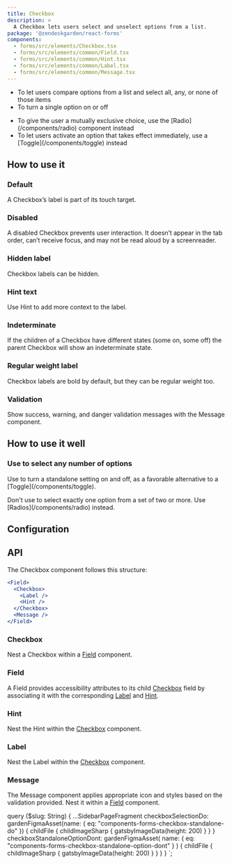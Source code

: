 ```yaml
---
title: Checkbox
description: >
  A Checkbox lets users select and unselect options from a list.
package: '@zendeskgarden/react-forms'
components:
  - forms/src/elements/Checkbox.tsx
  - forms/src/elements/common/Field.tsx
  - forms/src/elements/common/Hint.tsx
  - forms/src/elements/common/Label.tsx
  - forms/src/elements/common/Message.tsx
---
```


<Usage>
  <Use>
    <ul>
      <li>To let users compare options from a list and select all, any, or none of those items</li>
      <li>To turn a single option on or off</li>
    </ul>
  </Use>
  <Misuse>
    <ul>
      <li>
        <Markdown>
          To give the user a mutually exclusive choice, use the [Radio](/components/radio) component
          instead
        </Markdown>
      </li>
      <li>
        <Markdown>
          To let users activate an option that takes effect immediately, use a
          [Toggle](/components/toggle) instead
        </Markdown>
      </li>
    </ul>
  </Misuse>
</Usage>

## How to use it

### Default

A Checkbox’s label is part of its touch target.


<CodeExample code={DefaultCode}>
  <Default />
</CodeExample>

### Disabled

A disabled Checkbox prevents user interaction. It doesn’t appear in the tab order, can’t receive focus, and may not
be read aloud by a screenreader.


<CodeExample code={DisabledCode}>
  <Disabled />
</CodeExample>

### Hidden label

Checkbox labels can be hidden.


<CodeExample code={HiddenCode}>
  <Hidden />
</CodeExample>

### Hint text

Use Hint to add more context to the label.


<CodeExample code={HintCode}>
  <Hint />
</CodeExample>

### Indeterminate

If the children of a Checkbox have different states (some on, some off) the parent Checkbox will
show an indeterminate state.


<CodeExample code={IndeterminateCode}>
  <Indeterminate />
</CodeExample>

### Regular weight label

Checkbox labels are bold by default, but they can be regular weight too.


<CodeExample code={RegularWeightLabelCode}>
  <RegularWeightLabel />
</CodeExample>

### Validation

Show success, warning, and danger validation messages with the Message component.


<CodeExample code={ValidationCode}>
  <Validation />
</CodeExample>

## How to use it well

### Use to select any number of options

<BestPractice>
  <Do imageSource={props.data.checkboxSelectionDo.childFile.childImageSharp.gatsbyImageData}>
    <p>
      <Markdown>
        Use to turn a standalone setting on and off, as a favorable alternative to a
        [Toggle](/components/toggle).
      </Markdown>
    </p>
  </Do>
  <Dont
    imageSource={props.data.checkboxStandaloneOptionDont.childFile.childImageSharp.gatsbyImageData}
  >
    <p>
      <Markdown>
        Don't use to select exactly one option from a set of two or more. Use
        [Radios](/components/radio) instead.
      </Markdown>
    </p>
  </Dont>
</BestPractice>

## Configuration

<Configuration reactPackage={props.data.mdx.package} components={props.data.mdx.components} />

## API

The Checkbox component follows this structure:

```jsx
<Field>
  <Checkbox>
    <Label />
    <Hint />
  </Checkbox>
  <Message />
</Field>
```

### Checkbox

<Component components={props.data.mdx.components} componentName="checkbox" />

Nest a Checkbox within a [Field](#field) component.

<PropSheet components={props.data.mdx.components} componentName="checkbox" />

### Field

<Component components={props.data.mdx.components} componentName="field" />

A Field provides accessibility attributes to its child [Checkbox](#checkbox) field by associating it
with the corresponding [Label](#label) and [Hint](#hint).

<PropSheet components={props.data.mdx.components} componentName="field" />

### Hint

<Component components={props.data.mdx.components} componentName="hint" />

Nest the Hint within the [Checkbox](#checkbox) component.

<PropSheet components={props.data.mdx.components} componentName="hint" />

### Label

<Component components={props.data.mdx.components} componentName="label" />

Nest the Label within the [Checkbox](#checkbox) component.

<PropSheet components={props.data.mdx.components} componentName="label" />

### Message

<Component components={props.data.mdx.components} componentName="message" />

The Message component applies appropriate icon and styles based on the validation provided. Nest
it within a [Field](#field) component.

<PropSheet components={props.data.mdx.components} componentName="message" />


  query ($slug: String) {
    ...SidebarPageFragment
    checkboxSelectionDo: gardenFigmaAsset(name: { eq: "components-forms-checkbox-standalone-do" }) {
      childFile {
        childImageSharp {
          gatsbyImageData(height: 200)
        }
      }
    }
    checkboxStandaloneOptionDont: gardenFigmaAsset(
      name: { eq: "components-forms-checkbox-standalone-option-dont" }
    ) {
      childFile {
        childImageSharp {
          gatsbyImageData(height: 200)
        }
      }
    }
  }
`;
